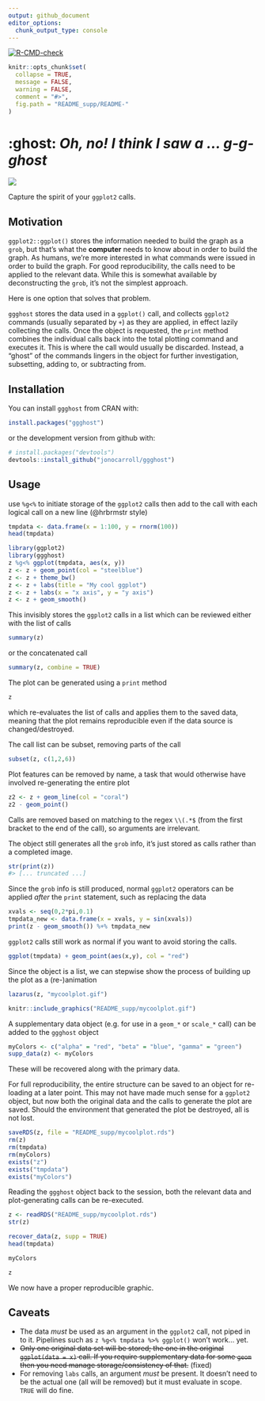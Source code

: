 ```yaml
---
output: github_document
editor_options: 
  chunk_output_type: console
---
```


<!-- badges: start -->
[![R-CMD-check](https://github.com/jonocarroll/ggghost/actions/workflows/R-CMD-check.yaml/badge.svg)](https://github.com/jonocarroll/ggghost/actions/workflows/R-CMD-check.yaml)
<!-- badges: end -->

<!-- README.md is generated from README.Rmd. Please edit that file -->

```r
knitr::opts_chunk$set(
  collapse = TRUE,
  message = FALSE,
  warning = FALSE,
  comment = "#>",
  fig.path = "README_supp/README-"
)
```

# :ghost:  _Oh, no! I think I saw a ... g-g-ghost_

![](https://github.com/jonocarroll/ggghost/raw/master/README_supp/scooby.gif)

Capture the spirit of your `ggplot2` calls.

## Motivation

`ggplot2::ggplot()` stores the information needed to build the graph as a `grob`, but that's what the **computer** needs to know about in order to build the graph. As humans, we're more interested in what commands were issued in order to build the graph. For good reproducibility, the calls need to be applied to the relevant data. While this is somewhat available by deconstructing the `grob`, it's not the simplest approach. 

Here is one option that solves that problem.

`ggghost` stores the data used in a `ggplot()` call, and collects `ggplot2` commands (usually separated by `+`) as they are applied, in effect lazily collecting the calls. Once the object is requested, the `print` method combines the individual calls back into the total plotting command and executes it. This is where the call would usually be discarded. Instead, a "ghost" of the commands lingers in the object for further investigation, subsetting, adding to, or subtracting from.

## Installation

You can install `ggghost` from CRAN with:

```r
install.packages("ggghost")
```
or the development version from github with:

```r
# install.packages("devtools")
devtools::install_github("jonocarroll/ggghost")
```

## Usage

use `%g<%` to initiate storage of the `ggplot2` calls then add to the call with each logical call on a new line (@hrbrmstr style)

```r
tmpdata <- data.frame(x = 1:100, y = rnorm(100))
head(tmpdata)
```

```r
library(ggplot2)
library(ggghost)
z %g<% ggplot(tmpdata, aes(x, y))
z <- z + geom_point(col = "steelblue")
z <- z + theme_bw()
z <- z + labs(title = "My cool ggplot")
z <- z + labs(x = "x axis", y = "y axis")
z <- z + geom_smooth()
```

This invisibly stores the `ggplot2` calls in a list which can be reviewed either with the list of calls
```r
summary(z)
```

or the concatenated call
```r
summary(z, combine = TRUE)
```

The plot can be generated using a `print` method
```r
z
```

which re-evaluates the list of calls and applies them to the saved data, meaning that the plot remains reproducible even if the data source is changed/destroyed.

The call list can be subset, removing parts of the call
```r
subset(z, c(1,2,6))
```

Plot features can be removed by name, a task that would otherwise have involved re-generating the entire plot
```r
z2 <- z + geom_line(col = "coral")
z2 - geom_point()
```

Calls are removed based on matching to the regex `\\(.*$` (from the first bracket to the end of the call), so arguments are irrelevant.

The object still generates all the `grob` info, it's just stored as calls rather than a completed image.
```r
str(print(z))
#> [... truncated ...]
```

Since the `grob` info is still produced, normal `ggplot2` operators can be applied *after* the `print` statement, such as replacing the data
```r
xvals <- seq(0,2*pi,0.1)
tmpdata_new <- data.frame(x = xvals, y = sin(xvals))
print(z - geom_smooth()) %+% tmpdata_new
```

`ggplot2` calls still work as normal if you want to avoid storing the calls.
```r
ggplot(tmpdata) + geom_point(aes(x,y), col = "red")
```

Since the object is a list, we can stepwise show the process of building up the plot as a (re-)animation
```r
lazarus(z, "mycoolplot.gif")
```

```r
knitr::include_graphics("README_supp/mycoolplot.gif")
```

A supplementary data object (e.g. for use in a `geom_*` or `scale_*` call) can be added to the `ggghost` object
```r
myColors <- c("alpha" = "red", "beta" = "blue", "gamma" = "green")
supp_data(z) <- myColors
```

These will be recovered along with the primary data.

For full reproducibility, the entire structure can be saved to an object for re-loading at a later point. This may not have made much sense for a `ggplot2` object, but now both the original data and the calls to generate the plot are saved. Should the environment that generated the plot be destroyed, all is not lost.
```r
saveRDS(z, file = "README_supp/mycoolplot.rds")
rm(z)
rm(tmpdata)
rm(myColors)
exists("z")
exists("tmpdata")
exists("myColors")
```

Reading the `ggghost` object back to the session, both the relevant data and plot-generating calls can be re-executed. 
```r
z <- readRDS("README_supp/mycoolplot.rds")
str(z)

recover_data(z, supp = TRUE)
head(tmpdata)

myColors

z
```

We now have a proper reproducible graphic.

## Caveats

* The data _must_ be used as an argument in the `ggplot2` call, not piped in to it. Pipelines such as `z %g<% tmpdata %>% ggplot()` won't work... yet.
* ~~Only one original data set will be stored; the one in the original `ggplot(data = x)` call. If you require supplementary data for some `geom` then you need manage storage/consistency of that.~~ (fixed)
* For removing `labs` calls, an argument _must_ be present. It doesn't need to be the actual one (all will be removed) but it must evaluate in scope. `TRUE` will do fine.

